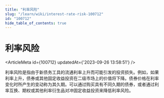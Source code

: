```yaml
---
title: "利率风险"
slug: "/learn/wiki/interest-rate-risk-100712"
id: "100712"
hide_table_of_contents: true
---
```



# 利率风险

<ArticleMeta id={100712} updatedAt={'2023-09-26 13:58:51'} />
<div className='border-solid border-b border-t-0 my-4 border-[var(--ifm-color-gray-300)]' />

利率风险是指由于新债务工具的流通利率上升而可能引发的投资损失。例如，如果利率上升，债券或其他固定收益投资在二级市场上的价值将下降。债券价格在利率变化时所产生的变动称为其久期。可以通过购买具有不同久期的债券，或者通过利率互换、期权或其他利率衍生品对冲固定收益投资来降低利率风险。
